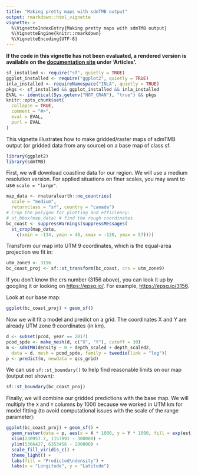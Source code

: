 ```yaml
---
title: "Making pretty maps with sdmTMB output"
output: rmarkdown::html_vignette
vignette: >
  %\VignetteIndexEntry{Making pretty maps with sdmTMB output}
  %\VignetteEngine{knitr::rmarkdown}
  %\VignetteEncoding{UTF-8}
---
```


**If the code in this vignette has not been evaluated, a rendered version is available on the [documentation site](https://pbs-assess.github.io/sdmTMB/index.html) under 'Articles'.**

```r
sf_installed <- require("sf", quietly = TRUE)
ggplot_installed <- require("ggplot2", quietly = TRUE)
inla_installed <- requireNamespace("INLA", quietly = TRUE)
pkgs <- sf_installed && ggplot_installed && inla_installed
EVAL <- identical(Sys.getenv("NOT_CRAN"), "true") && pkgs
knitr::opts_chunk$set(
  collapse = TRUE,
  comment = "#>",
  eval = EVAL,
  purl = EVAL
)
```

This vignette illustrates how to make gridded/raster maps of sdmTMB output (or gridded data from any source) on a base map of class sf.

```r
library(ggplot2)
library(sdmTMB)
```

First, we will download coastline data for our region. 
We will use a medium resolution version. For applied situations on finer scales, you may want to use `scale = "large"`.

```r
map_data <- rnaturalearth::ne_countries(
  scale = "medium",
  returnclass = "sf", country = "canada")
# Crop the polygon for plotting and efficiency:
# st_bbox(map_data) # find the rough coordinates
bc_coast <- suppressWarnings(suppressMessages(
  st_crop(map_data,
    c(xmin = -134, ymin = 46, xmax = -120, ymax = 57))))
```

Transform our map into UTM 9 coordinates, which is the equal-area projection we fit in:

```r
utm_zone9 <- 3156
bc_coast_proj <- sf::st_transform(bc_coast, crs = utm_zone9)
```

If you don't know the crs number (3156 above), you can look it up by googling it or looking on <https://epsg.io/>. For example, <https://epsg.io/3156>.

Look at our base map:

```r
ggplot(bc_coast_proj) + geom_sf()
```

Now we will fit a model and predict on a grid. The coordinates X and Y are already UTM zone 9 coordinates (in km).

```r
d <- subset(pcod, year == 2017)
pcod_spde <- make_mesh(d, c("X", "Y"), cutoff = 30)
m <- sdmTMB(density ~ 0 + depth_scaled + depth_scaled2,
  data = d, mesh = pcod_spde, family = tweedie(link = "log"))
p <- predict(m, newdata = qcs_grid)
```

We can use `sf::st_boundary()` to help find reasonable limits on our map (output not shown):

```r
sf::st_boundary(bc_coast_proj)
```

Finally, we will combine our gridded predictions with the base map. 
We will multiply the `X` and `Y` columns by 1000 because we worked in UTM km for model fitting (to avoid computational issues with the scale of the range parameter):

```r
ggplot(bc_coast_proj) + geom_sf() +
  geom_raster(data = p, aes(x = X * 1000, y = Y * 1000, fill = exp(est))) +
  xlim(230957.7, 1157991 - 300000) +
  ylim(5366427, 6353456 - 200000) +
  scale_fill_viridis_c() +
  theme_light() +
  labs(fill = "Predicted\ndensity") +
  labs(x = "Longitude", y = "Latitude")
```
